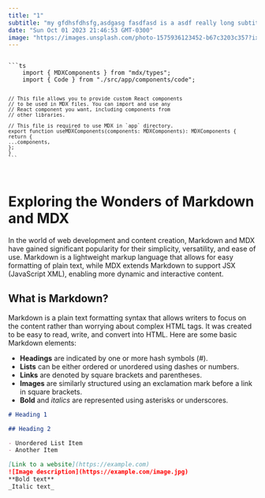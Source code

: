 ```yaml
---
title: "1"
subtitle: "my gfdhsfdhsfg,asdgasg fasdfasd is a asdf really long subtitle to thest the space it can occoupe. lets say it occoups 2 lines!"
date: "Sun Oct 01 2023 21:46:53 GMT-0300"
image: "https://images.unsplash.com/photo-1575936123452-b67c3203c357?ixlib=rb-4.0.3&ixid=M3wxMjA3fDB8MHxzZWFyY2h8Mnx8aW1hZ2V8ZW58MHx8MHx8fDA%3D&w=1000&q=80"
---
```


<Code>
```ts
    import { MDXComponents } from "mdx/types";
    import { Code } from "./src/app/components/code";

    // This file allows you to provide custom React components
    // to be used in MDX files. You can import and use any
    // React component you want, including components from
    // other libraries.

    // This file is required to use MDX in `app` directory.
    export function useMDXComponents(components: MDXComponents): MDXComponents {
    return {
    ...components,
    };
    }
    ```

</Code>

# Exploring the Wonders of Markdown and MDX

In the world of web development and content creation, Markdown and MDX have gained significant popularity for their simplicity, versatility, and ease of use. Markdown is a lightweight markup language that allows for easy formatting of plain text, while MDX extends Markdown to support JSX (JavaScript XML), enabling more dynamic and interactive content.

## What is Markdown?

Markdown is a plain text formatting syntax that allows writers to focus on the content rather than worrying about complex HTML tags. It was created to be easy to read, write, and convert into HTML. Here are some basic Markdown elements:

- **Headings** are indicated by one or more hash symbols (#).
- **Lists** can be either ordered or unordered using dashes or numbers.
- **Links** are denoted by square brackets and parentheses.
- **Images** are similarly structured using an exclamation mark before a link in square brackets.
- **Bold** and _italics_ are represented using asterisks or underscores.

```markdown
# Heading 1

## Heading 2

- Unordered List Item
- Another Item

[Link to a website](https://example.com)
![Image description](https://example.com/image.jpg)
**Bold text**
_Italic text_
```